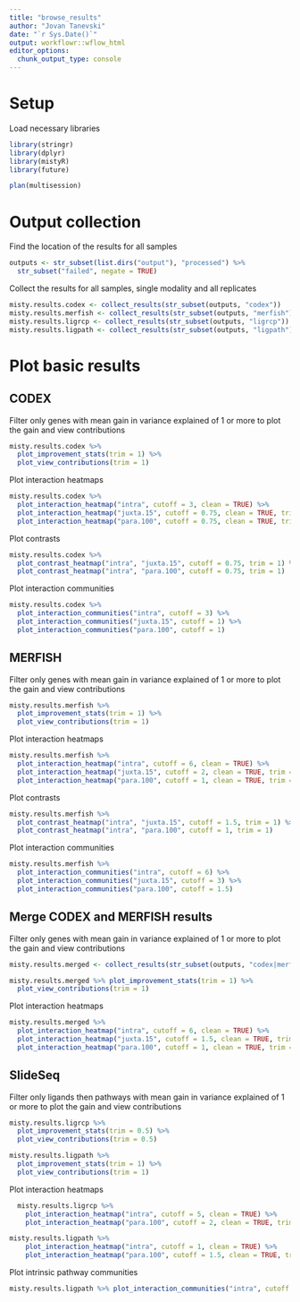 ```yaml
---
title: "browse_results"
author: "Jovan Tanevski"
date: "`r Sys.Date()`"
output: workflowr::wflow_html
editor_options:
  chunk_output_type: console
---
```


# Setup

Load necessary libraries

```r
library(stringr)
library(dplyr)
library(mistyR)
library(future)

plan(multisession)        
```

# Output collection

Find the location of the results for all samples

```r
outputs <- str_subset(list.dirs("output"), "processed") %>% 
  str_subset("failed", negate = TRUE)
```

Collect the results for all samples, single modality and all replicates

```r
misty.results.codex <- collect_results(str_subset(outputs, "codex"))
misty.results.merfish <- collect_results(str_subset(outputs, "merfish"))
misty.results.ligrcp <- collect_results(str_subset(outputs, "ligrcp"))
misty.results.ligpath <- collect_results(str_subset(outputs, "ligpath"))
```

# Plot basic results

## CODEX

Filter only genes with mean gain in variance explained of 1 or more to plot the gain and view contributions
```r
misty.results.codex %>%
  plot_improvement_stats(trim = 1) %>%
  plot_view_contributions(trim = 1)
```

Plot interaction heatmaps
```r
misty.results.codex %>%
  plot_interaction_heatmap("intra", cutoff = 3, clean = TRUE) %>%
  plot_interaction_heatmap("juxta.15", cutoff = 0.75, clean = TRUE, trim = 1) %>%
  plot_interaction_heatmap("para.100", cutoff = 0.75, clean = TRUE, trim = 1)
```


Plot contrasts
```r
misty.results.codex %>%
  plot_contrast_heatmap("intra", "juxta.15", cutoff = 0.75, trim = 1) %>%
  plot_contrast_heatmap("intra", "para.100", cutoff = 0.75, trim = 1)

```

Plot interaction communities 

```r
misty.results.codex %>%    
  plot_interaction_communities("intra", cutoff = 3) %>%
  plot_interaction_communities("juxta.15", cutoff = 1) %>%
  plot_interaction_communities("para.100", cutoff = 1)
```


## MERFISH

Filter only genes with mean gain in variance explained of 1 or more to plot the gain and view contributions

```r
misty.results.merfish %>%
  plot_improvement_stats(trim = 1) %>%
  plot_view_contributions(trim = 1)
```


Plot interaction heatmaps
```r
misty.results.merfish %>%
  plot_interaction_heatmap("intra", cutoff = 6, clean = TRUE) %>%
  plot_interaction_heatmap("juxta.15", cutoff = 2, clean = TRUE, trim = 1) %>%
  plot_interaction_heatmap("para.100", cutoff = 1, clean = TRUE, trim = 1)
```

Plot contrasts
```r
misty.results.merfish %>% 
  plot_contrast_heatmap("intra", "juxta.15", cutoff = 1.5, trim = 1) %>%  
  plot_contrast_heatmap("intra", "para.100", cutoff = 1, trim = 1)
```


Plot interaction communities 

```r
misty.results.merfish %>%    
  plot_interaction_communities("intra", cutoff = 6) %>%
  plot_interaction_communities("juxta.15", cutoff = 3) %>%
  plot_interaction_communities("para.100", cutoff = 1.5)
```

## Merge CODEX and MERFISH results

Filter only genes with mean gain in variance explained of 1 or more to plot the gain and view contributions
```r
misty.results.merged <- collect_results(str_subset(outputs, "codex|merfish"))

misty.results.merged %>% plot_improvement_stats(trim = 1) %>%
  plot_view_contributions(trim = 1)
```

Plot interaction heatmaps
```r
misty.results.merged %>%
  plot_interaction_heatmap("intra", cutoff = 6, clean = TRUE) %>%
  plot_interaction_heatmap("juxta.15", cutoff = 1.5, clean = TRUE, trim = 1) %>%
  plot_interaction_heatmap("para.100", cutoff = 1, clean = TRUE, trim = 1)
```



## SlideSeq

Filter only ligands then pathways with mean gain in variance explained of 1 or more to plot the gain and view contributions

```r
misty.results.ligrcp %>% 
  plot_improvement_stats(trim = 0.5) %>%
  plot_view_contributions(trim = 0.5)
```

```r
misty.results.ligpath %>% 
  plot_improvement_stats(trim = 1) %>%
  plot_view_contributions(trim = 1)
```

Plot interaction heatmaps
```r
  misty.results.ligrcp %>%
    plot_interaction_heatmap("intra", cutoff = 5, clean = TRUE) %>%
    plot_interaction_heatmap("para.100", cutoff = 2, clean = TRUE, trim = 0.5)

misty.results.ligpath %>%
    plot_interaction_heatmap("intra", cutoff = 1, clean = TRUE) %>%
    plot_interaction_heatmap("para.100", cutoff = 1.5, clean = TRUE, trim = 1)
```

Plot intrinsic pathway communities

```r
misty.results.ligpath %>% plot_interaction_communities("intra", cutoff = 1)
```

